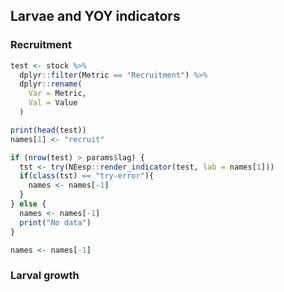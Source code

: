## Larvae and YOY indicators

### Recruitment
```r
test <- stock %>%
  dplyr::filter(Metric == "Recruitment") %>%
  dplyr::rename(
    Var = Metric,
    Val = Value
  )

print(head(test))
names[1] <- "recruit"

if (nrow(test) > params$lag) {
  tst <- try(NEesp::render_indicator(test, lab = names[1]))
  if(class(tst) == "try-error"){
    names <- names[-1]
  }
} else {
  names <- names[-1]
  print("No data")
}

names <- names[-1]
```

### Larval growth
